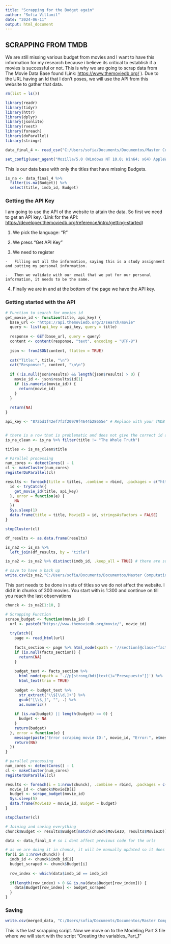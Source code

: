 ```yaml
---
title: "Scrapping for the Budget again"
author: "Sofia Villamil"
date: "2024-06-11"
output: html_document
---
```


## SCRAPPING FROM TMDB

We are still missing various budget from movies and I want to have this information for my research because i believe its critical to establish if a movies is successful or not. This is why we are going to scrap data from The Movie Data Base found (Link: <https://www.themoviedb.org/> ). Due to the URL having an Id that I don't poses, we will use the API from this website to gather that data.

```r
rm(list = ls())
```

```r
library(readr)
library(tidyr)
library(httr)
library(dplyr)
library(jsonlite)
library(rvest)
library(foreach)
library(doParallel)
library(stringr)

```

```r
data_final_4 <- read_csv("C:/Users/sofia/Documents/Documentos/Master Computational Social Sciences/TFM/Master Thesis/Scrapping and Data Part 2/data_final_4.csv",show_col_types = FALSE)
```

```r
set_config(user_agent("Mozilla/5.0 (Windows NT 10.0; Win64; x64) AppleWebKit/537.36 (KHTML, like Gecko) Chrome/121.0.0.0 Safari/537.36; Sofia Villamil / sofia.v1999@gmail.com")) # set your user agent here
```

This is our data base with only the titles that have missing Budgets.

```r
is_na <- data_final_4 %>% 
  filter(is.na(Budget)) %>%
  select(title, imdb_id, Budget)
```

### Getting the API Key

I am going to use the API of the website to attain the data. So first we need to get an API key. (Link for the API: <https://developer.themoviedb.org/reference/intro/getting-started>)

1.  We pick the language: "R"

2.  We press "Get API Key"

3.  We need to register

```         
-   Filling out all the information, saying this is a study assignment and putting my personal information.

-   Then we validate with our email that we put for our personal information, it needs to be the same.
```

4.  Finally we are in and at the bottom of the page we have the API key.

### Getting started with the API 

```r
# Function to search for movies id
get_movie_id <- function(title, api_key) {
  base_url <- "https://api.themoviedb.org/3/search/movie"
  query <- list(api_key = api_key, query = title)
  
  response <- GET(base_url, query = query)
  content <- content(response, "text", encoding = "UTF-8")
  
  json <- fromJSON(content, flatten = TRUE)
  
  cat("Title:", title, "\n")
  cat("Response:", content, "\n\n")
  
  if (!is.null(json$results) && length(json$results) > 0) {
    movie_id <- json$results$id[1]
    if (is.numeric(movie_id)) {
      return(movie_id)
    }
  }
  
  return(NA)
}

api_key <- "872bd1f42ef7f3f20979f4644b28655e" # Replace with your TMDB API key


# there is a row that is problematic and does not give the correct id and it has no info on budget so we eliminate it.
is_na_clean <- is_na %>% filter(title != "The Whole Truth")

titles <- is_na_clean$title

# Parallel processing
num_cores <- detectCores() - 1
cl <- makeCluster(num_cores)
registerDoParallel(cl)

results <- foreach(title = titles, .combine = rbind, .packages = c("httr", "jsonlite")) %dopar% {
  id <- tryCatch({
    get_movie_id(title, api_key)
  }, error = function(e) {
    NA
  })
  Sys.sleep(1)
  data.frame(title = title, MovieID = id, stringsAsFactors = FALSE)
}

stopCluster(cl)

df_results <- as.data.frame(results)

is_na2 <- is_na %>%
  left_join(df_results, by = "title")

is_na2 <- is_na2 %>% distinct(imdb_id, .keep_all = TRUE) # there are some duplicates so we use the imdb_id to remove them.
```

```r
# save to have a back up
write.csv(is_na2,"C:/Users/sofia/Documents/Documentos/Master Computational Social Sciences/TFM/Master Thesis/Scrapping and Data Part 2/data_ids_1.csv")

```

This part needs to be done in sets of titles so we do not affect the website. I did it in chunks of 300 movies. You start with is 1:300 and continue on till you reach the last observations

```r
chunck <- is_na2[1:10, ]
```

```r
# Scrapping Function
scrape_budget <- function(movie_id) {
  url <- paste0("https://www.themoviedb.org/movie/", movie_id)
  
  tryCatch({
    page <- read_html(url)
  
    facts_section <- page %>% html_node(xpath = '//section[@class="facts left_column"]')
    if (is.null(facts_section)) {
      return(NA)
    }
    
    budget_text <- facts_section %>% 
      html_node(xpath = './/p[strong/bdi[text()="Presupuesto"]]') %>%
      html_text(trim = TRUE)
    
    budget <- budget_text %>%
      str_extract("\\$[\\d,]+") %>%
      gsub("[\\$,]", "", .) %>%
      as.numeric()
    
    if (is.na(budget) || length(budget) == 0) {
      budget <- NA
    }
    return(budget)
  }, error = function(e) {
    message(paste("Error scraping movie ID:", movie_id, "Error:", e$message))
    return(NA)
  })
}

# parallel processing
num_cores <- detectCores() - 1
cl <- makeCluster(num_cores)
registerDoParallel(cl)

results <- foreach(i = 1:nrow(chunck), .combine = rbind, .packages = c("rvest", "httr", "stringr")) %dopar% {
  movie_id <- chunck$MovieID[i]
  budget <- scrape_budget(movie_id)
  Sys.sleep(5)
  data.frame(MovieID = movie_id, Budget = budget)
}

stopCluster(cl)
```

```r
# Joining and saving everything
chunck$Budget <- results$Budget[match(chunck$MovieID, results$MovieID)]

```

```r
data <- data_final_4 # so i dont affect previous code for the urls
```

```r
# as we are doing it in chunck, it will be manually updated so it does not overwrite previous observations
for(i in 1:nrow(chunck)) {
  imdb_id <- chunck$imdb_id[i]
  budget_scraped <- chunck$Budget[i]
  
  row_index <- which(data$imdb_id == imdb_id)
  
  if(length(row_index) > 0 && is.na(data$Budget[row_index])) {
    data$Budget[row_index] <- budget_scraped
  }
}
```

### Saving
```r
write.csv(merged_data, "C:/Users/sofia/Documents/Documentos/Master Computational Social Sciences/TFM/Master Thesis/Scrapping and Data Part 2/data_final_5.csv",row.names = FALSE)

```

This is the last scrapping script. Now we move on to the Modeling Part 3 file where we will start with the script "Creating the variables_Part_1"
